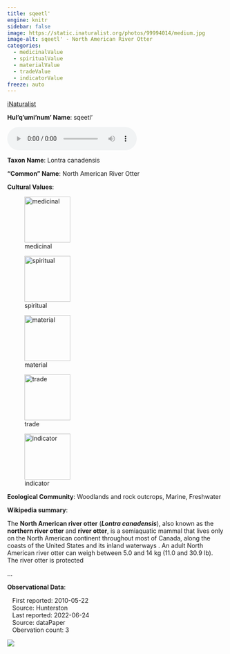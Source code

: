 ```yaml
---
title: sqeetl'
engine: knitr
sidebar: false
image: https://static.inaturalist.org/photos/99994014/medium.jpg
image-alt: sqeetl' - North American River Otter
categories:
  - medicinalValue
  - spiritualValue
  - materialValue
  - tradeValue
  - indicatorValue
freeze: auto
---
```


<div role="img" class="imerss-photo" style="background-image: url(https://static.inaturalist.org/photos/99994014/medium.jpg)" 
 alt="sqeetl' - North American River Otter">
 <a href="https://www.inaturalist.org/taxa/41777" target="_blank" class="taxonDisplay-iNat-extern">iNaturalist<span class="external-link"></span></a>
</div>

**Hul'q'umi'num' Name**: sqeetl'

<audio controls>
  <source src="../../NA" type="audio/mpeg">
</audio>

**Taxon Name**: Lontra canadensis

**"Common" Name**: North American River Otter

**Cultural Values**:

:::{layout-nrow=1}
![medicinal](/files/medicinal.svg){width=106px}

![spiritual](/files/spiritual.svg){width=106px}

![material](/files/material.svg){width=106px}

![trade](/files/trade.svg){width=106px}

![indicator](/files/indicator.svg){width=106px}
:::

**Ecological Community**: Woodlands and rock outcrops, Marine, Freshwater

**Wikipedia summary**:
<p class="mw-empty-elt">
</p>

<p>The <b>North American river otter</b> (<i><b>Lontra canadensis</b></i>), also known as the <b>northern river otter</b> and <b>river otter</b>, is a semiaquatic mammal that lives only on the North American continent throughout most of Canada, along the coasts of the United States and its inland waterways . An adult North American river otter can weigh between 5.0 and 14&#160;kg (11.0 and 30.9&#160;lb). The river otter is protected</p>...

**Observational Data**:

|    First reported: 2010-05-22

|    Source: Hunterston

|    Last reported: 2022-06-24

|    Source: dataPaper

|    Obervation count: 3

![](community_dist.png)
